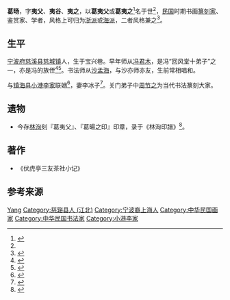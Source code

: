 '''葛旸'''{{BD|1900年||20世纪|？|}}，字'''夷父'''、'''夷谷'''、'''夷之'''，以'''葛夷父'''或'''葛夷之'''<ref>{{cite web |url=http://3g.zhuokearts.com/m/auction/art/detail/28598075 |title=葛夷之 行书 |publisher=朵云轩 |access-date=2016-08-09 |archive-date=2019-06-05 |archive-url=https://web.archive.org/web/20190605160049/http://3g.zhuokearts.com/m/auction/art/detail/28598075 |dead-url=no }}</ref>名于世<ref name="ge yachang"/>，[[中華民國|民国]]时期书画[[篆刻家|篆刻家]]、鉴赏家、学者，风格上可归为[[浙派|浙派]]或[[海派|海派]]，二者风格兼之<ref name="ge yachang">{{cite web |url=http://auction.artron.net/paimai-art5042490112/ |title=葛夷之 |publisher=雅昌 |date=2013-12-24 |access-date=2016-08-09 |archive-date=2019-06-26 |archive-url=https://web.archive.org/web/20190626031957/https://auction.artron.net/paimai-art5042490112/ |dead-url=no }}</ref>。

== 生平 ==
[[宁波府|宁波府]][[慈溪县|慈溪县]][[慈城镇|慈城镇]]人，生于宝兴巷。早年师从[[冯君木|冯君木]]，是冯“回风堂十弟子”之一，亦是冯的族侄<ref>{{cite web |url=http://nbwb.cnnb.com.cn/forum.php?mod=viewthread&tid=173153 |title=宝兴巷里尽文辉 |publisher=宁波晚报 |date=2013年5月19日 }}{{Dead link|date=2019年11月 |bot=InternetArchiveBot |fix-attempted=yes }}</ref><ref>{{cite web |url=http://daily.cnnb.com.cn/nbwb/html/2013-07/19/content_625726.htm?div=2 |title=冯君木故居“回风堂”找到了 |publisher=宁波晚报 |date=2013年07月19日 星期五 |access-date=2016年8月9日 |archive-date=2018年3月14日 |archive-url=https://web.archive.org/web/20180314104513/http://daily.cnnb.com.cn/nbwb/html/2013-07/19/content_625726.htm?div=2 |dead-url=no }}</ref>。书法师从[[沙孟海|沙孟海]]，与沙亦师亦友，生前常相唱和。

与[[镇海县|镇海县]][[小港李家|小港李家]]联姻<ref>{{cite web|url=http://xgls.vicp.net/xgls/names.asp|title=名录|publisher=小港李氏研究|deadurl=yes|archiveurl=https://web.archive.org/web/20120224212959/http://xgls.vicp.net/xgls/names.asp|archivedate=2012-02-24}}</ref>，妻李冰子<ref>{{cite web |url=http://qjwb.zjol.com.cn/html/2013-07/29/content_2253042.htm?div=2 |title=回风堂今何在？ |publisher=钱江晚报 |date=2013.7.29 星期一 |access-date=2016-08-09 |archive-date=2017-03-05 |archive-url=https://web.archive.org/web/20170305003438/http://qjwb.zjol.com.cn/html/2013-07/29/content_2253042.htm?div=2 |dead-url=no }}</ref>。关门弟子中[[周节之|周节之]]为当代书法篆刻大家{{Better source|reason=此處原本引用360doc為來源，為不可靠來源|date=2019年5月}}。

== 遗物 ==
* 今存[[林洵|林洵]]刻『葛夷父』、『葛暘之印』印章，录于《林洵印譜》<ref>{{cite web |url=http://www.sealbank.net/m3mainfind.asp?L1=2&L2=16&L3=360&SK=MN216360 |title=《林洵印譜》 |publisher=印学在线 |access-date=2016-08-09 |archive-date=2019-06-08 |archive-url=https://web.archive.org/web/20190608093335/http://www.sealbank.net/m3mainfind.asp?L1=2&L2=16&L3=360&SK=MN216360 |dead-url=no }}</ref>。

== 著作 ==
* 《伏虎亭三友茶社小记》

== 参考来源 ==
{{reflist|2}}

{{回风堂弟子}}

{{Authority control}}

{{DEFAULTSORT:Ge葛}}
[[Category:葛姓|Yang]]
[[Category:慈谿县人_(江北)|Category:慈谿县人 (江北)]]
[[Category:宁波裔上海人|Category:宁波裔上海人]]
[[Category:中华民国画家|Category:中华民国画家]]
[[Category:中华民国书法家|Category:中华民国书法家]]
[[Category:小港李家|Category:小港李家]]